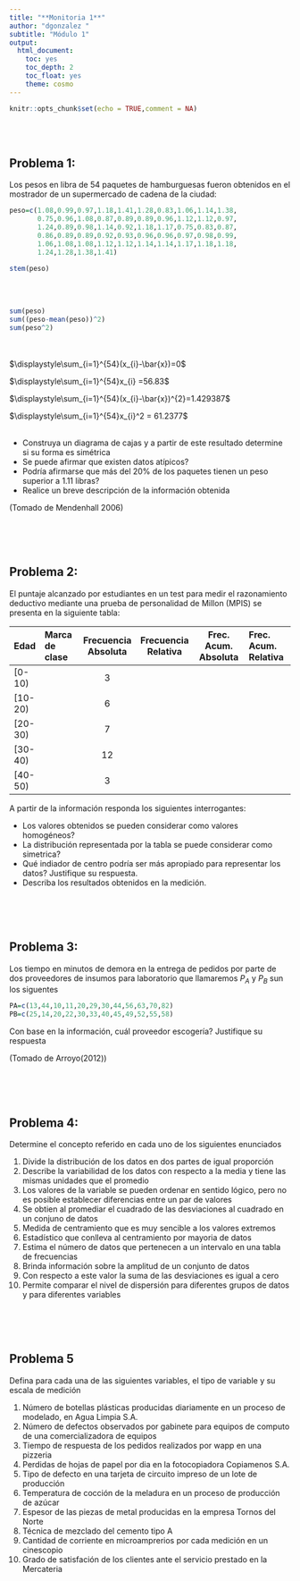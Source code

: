 ```yaml
---
title: "**Monitoria 1**"
author: "dgonzalez "
subtitle: "Módulo 1" 
output:
  html_document:
    toc: yes
    toc_depth: 2
    toc_float: yes
    theme: cosmo
---
```


```r
knitr::opts_chunk$set(echo = TRUE,comment = NA)
```

<br/><br/>

## **Problema 1**:

Los pesos en libra de 54 paquetes de hamburguesas fueron obtenidos en el mostrador de un supermercado de cadena de la ciudad:

```r
peso=c(1.08,0.99,0.97,1.18,1.41,1.28,0.83,1.06,1.14,1.38,
       0.75,0.96,1.08,0.87,0.89,0.89,0.96,1.12,1.12,0.97,
       1.24,0.89,0.98,1.14,0.92,1.18,1.17,0.75,0.83,0.87,
       0.86,0.89,0.89,0.92,0.93,0.96,0.96,0.97,0.98,0.99,
       1.06,1.08,1.08,1.12,1.12,1.14,1.14,1.17,1.18,1.18,
       1.24,1.28,1.38,1.41)

stem(peso)
```
<br/><br/>

```r
sum(peso)
sum((peso-mean(peso))^2)
sum(peso^2)
```

<br/><br/>
$\displaystyle\sum_{i=1}^{54}(x_{i}-\bar{x})=0$
<br/>

$\displaystyle\sum_{i=1}^{54}x_{i} =56.83$
<br/>

$\displaystyle\sum_{i=1}^{54}(x_{i}-\bar{x})^{2}=1.429387$
<br/>

$\displaystyle\sum_{i=1}^{54}x_{i}^2 = 61.2377$
<br/><br/>

+ Construya un  diagrama de cajas y a partir de este resultado determine si su forma es simétrica
+ Se puede afirmar que existen datos atípicos?
+ Podría afirmarse que más del 20% de los paquetes tienen un peso superior a 1.11 libras?
+ Realice un breve descripción de la información obtenida

(Tomado de Mendenhall 2006)

<br/><br/><br/>

## **Problema 2**:

El puntaje alcanzado por estudiantes en un test para medir el razonamiento deductivo mediante una prueba de personalidad de Millon (MPIS) se presenta en la siguiente tabla:

| Edad     |Marca de clase   |Frecuencia Absoluta |Frecuencia Relativa | Frec. Acum. Absoluta  |Frec. Acum. Relativa |
:----------|:----------------|:------------------:|--------------------|-----------------------|:--------------------|
|[0-10)    |                 | 3                  |                    |                       |                     |         
|[10-20)   |                 | 6                  |                    |                       |                     |
|[20-30)   |                 | 7                  |                    |                       |                     |
|[30-40)   |                 | 12                 |                    |                       |                     |
|[40-50)   |                 | 3                  |                    |                       |                     |
A partir de la información responda los siguientes interrogantes:

+ Los valores obtenidos se pueden considerar como valores homogéneos?
+ La distribución representada por la tabla se puede considerar como simetrica?
+ Qué indiador de centro podría ser más apropiado para representar los datos? Justifique su respuesta.
+  Describa los resultados obtenidos en la medición.

<br/><br/><br/>

## **Problema 3**:

Los tiempo en minutos de demora en la entrega de pedidos por parte de dos proveedores de insumos para laboratorio que llamaremos $P_{A}$ y $P_{B}$ sun los siguentes


```r
PA=c(13,44,10,11,20,29,30,44,56,63,70,82)
PB=c(25,14,20,22,30,33,40,45,49,52,55,58)
```

Con base en la información, cuál proveedor escogería? Justifique su respuesta

(Tomado de Arroyo(2012))

<br/><br/><br/>

## **Problema 4**:

Determine el concepto referido en cada uno de los siguientes enunciados

1. Divide la distribución de los datos en dos partes de igual proporción
2. Describe la variabilidad de los datos con respecto a la media y tiene las mismas unidades que el promedio
3. Los valores de  la variable se pueden ordenar en sentido lógico, pero no es  posible establecer diferencias entre un par de valores
4. Se obtien al promediar el cuadrado de las desviaciones al cuadrado en un conjuno de datos
5. Medida de centramiento que es muy sencible a los valores extremos
6. Estadístico que conlleva al centramiento por mayoria de datos
7. Estima el número de datos que pertenecen a un intervalo en una tabla de frecuencias
8. Brinda información sobre la amplitud de un conjunto de datos
9. Con respecto a este valor la suma de las desviaciones es igual a cero
10. Permite comparar  el nivel de dispersión para diferentes grupos de datos y para diferentes variables

<br/><br/><br/>

## **Problema 5**

Defina para cada una de las siguientes variables, el tipo de variable y su escala de medición

1. Número de botellas plásticas producidas diariamente en un proceso de modelado, en  Agua Limpia S.A.
2. Número de defectos observados por gabinete para equipos de computo de una comercializadora de equipos
3. Tiempo de respuesta de los pedidos realizados por wapp en una pizzeria
4. Perdidas de hojas de papel por dia en la fotocopiadora Copiamenos S.A.
5. Tipo de defecto en una tarjeta de circuito impreso de un lote de producción
6. Temperatura de cocción de la meladura en un proceso de producción de azúcar
7. Espesor de las piezas de metal producidas en la empresa Tornos del Norte
8. Técnica de mezclado del cemento tipo A 
9. Cantidad de corriente en microamprerios por cada medición en un cinescopio
10. Grado de satisfación de los clientes ante el servicio prestado en la Mercateria



